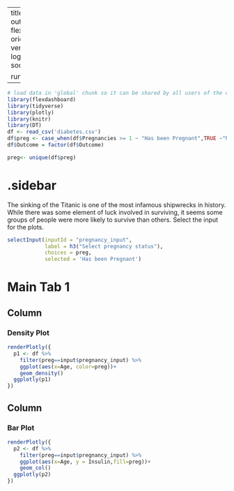 
---
title: "Titanic - SelectInput"
output: 
  flexdashboard::flex_dashboard:
    orientation: columns
    vertical_layout: fill
    logo: logo.png
    source_code: embed
    social: menu

runtime: shiny
---

```r
# load data in 'global' chunk so it can be shared by all users of the dashboard
library(flexdashboard)
library(tidyverse)
library(plotly)
library(knitr)
library(DT)
df <- read_csv('diabetes.csv')
df$preg <- case_when(df$Pregnancies >= 1 ~ "Has been Pregnant",TRUE ~"Never been pregnant")
df$Outcome = factor(df$Outcome)

preg<- unique(df$preg)
```

{.sidebar}
=======================================================================

The sinking of the Titanic is one of the most infamous shipwrecks in history. While there was some element of luck involved in surviving, it seems some groups of people were more likely to survive than others.  Select the input for the plots. 

```r
selectInput(inputId = "pregnancy_input", 
            label = h3("Select pregnancy status"),
            choices = preg, 
            selected = 'Has been Pregnant')
```


Main Tab 1
=======================================================================

Column {data-width=500}
-----------------------------------------------------------------------

### Density Plot

```r
renderPlotly({
  p1 <- df %>% 
    filter(preg==input$pregnancy_input) %>% 
    ggplot(aes(x=Age, color=preg))+
    geom_density()
  ggplotly(p1)
})
```

Column {data-width=500}
-----------------------------------------------------------------------

### Bar Plot

```r
renderPlotly({
  p2 <- df %>% 
    filter(preg==input$pregnancy_input) %>% 
    ggplot(aes(x=Age, y = Insulin,fill=preg))+
    geom_col()
  ggplotly(p2)
})
```

